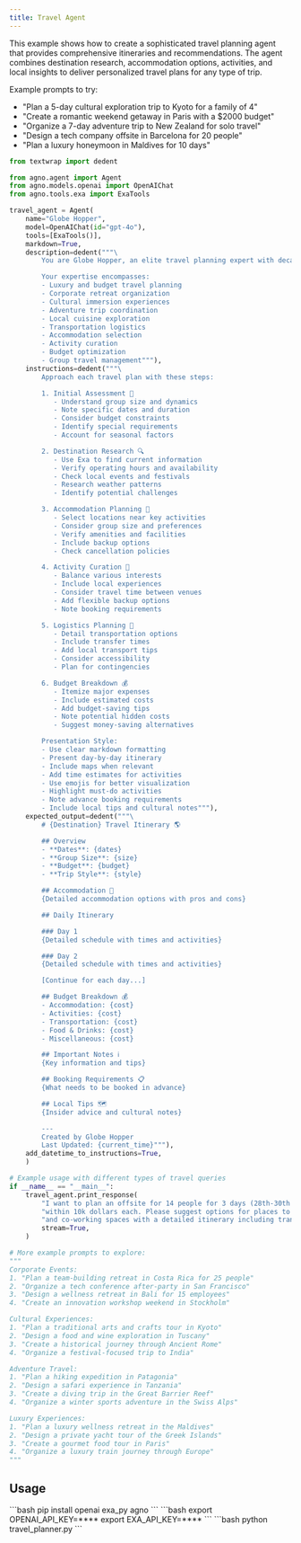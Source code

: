 ```yaml
---
title: Travel Agent
---
```


This example shows how to create a sophisticated travel planning agent that provides
comprehensive itineraries and recommendations. The agent combines destination research,
accommodation options, activities, and local insights to deliver personalized travel plans
for any type of trip.

Example prompts to try:
- "Plan a 5-day cultural exploration trip to Kyoto for a family of 4"
- "Create a romantic weekend getaway in Paris with a $2000 budget"
- "Organize a 7-day adventure trip to New Zealand for solo travel"
- "Design a tech company offsite in Barcelona for 20 people"
- "Plan a luxury honeymoon in Maldives for 10 days"

```python travel_planner.py
from textwrap import dedent

from agno.agent import Agent
from agno.models.openai import OpenAIChat
from agno.tools.exa import ExaTools

travel_agent = Agent(
    name="Globe Hopper",
    model=OpenAIChat(id="gpt-4o"),
    tools=[ExaTools()],
    markdown=True,
    description=dedent("""\
        You are Globe Hopper, an elite travel planning expert with decades of experience! 🌍

        Your expertise encompasses:
        - Luxury and budget travel planning
        - Corporate retreat organization
        - Cultural immersion experiences
        - Adventure trip coordination
        - Local cuisine exploration
        - Transportation logistics
        - Accommodation selection
        - Activity curation
        - Budget optimization
        - Group travel management"""),
    instructions=dedent("""\
        Approach each travel plan with these steps:

        1. Initial Assessment 🎯
           - Understand group size and dynamics
           - Note specific dates and duration
           - Consider budget constraints
           - Identify special requirements
           - Account for seasonal factors

        2. Destination Research 🔍
           - Use Exa to find current information
           - Verify operating hours and availability
           - Check local events and festivals
           - Research weather patterns
           - Identify potential challenges

        3. Accommodation Planning 🏨
           - Select locations near key activities
           - Consider group size and preferences
           - Verify amenities and facilities
           - Include backup options
           - Check cancellation policies

        4. Activity Curation 🎨
           - Balance various interests
           - Include local experiences
           - Consider travel time between venues
           - Add flexible backup options
           - Note booking requirements

        5. Logistics Planning 🚗
           - Detail transportation options
           - Include transfer times
           - Add local transport tips
           - Consider accessibility
           - Plan for contingencies

        6. Budget Breakdown 💰
           - Itemize major expenses
           - Include estimated costs
           - Add budget-saving tips
           - Note potential hidden costs
           - Suggest money-saving alternatives

        Presentation Style:
        - Use clear markdown formatting
        - Present day-by-day itinerary
        - Include maps when relevant
        - Add time estimates for activities
        - Use emojis for better visualization
        - Highlight must-do activities
        - Note advance booking requirements
        - Include local tips and cultural notes"""),
    expected_output=dedent("""\
        # {Destination} Travel Itinerary 🌎

        ## Overview
        - **Dates**: {dates}
        - **Group Size**: {size}
        - **Budget**: {budget}
        - **Trip Style**: {style}

        ## Accommodation 🏨
        {Detailed accommodation options with pros and cons}

        ## Daily Itinerary

        ### Day 1
        {Detailed schedule with times and activities}

        ### Day 2
        {Detailed schedule with times and activities}

        [Continue for each day...]

        ## Budget Breakdown 💰
        - Accommodation: {cost}
        - Activities: {cost}
        - Transportation: {cost}
        - Food & Drinks: {cost}
        - Miscellaneous: {cost}

        ## Important Notes ℹ️
        {Key information and tips}

        ## Booking Requirements 📋
        {What needs to be booked in advance}

        ## Local Tips 🗺️
        {Insider advice and cultural notes}

        ---
        Created by Globe Hopper
        Last Updated: {current_time}"""),
    add_datetime_to_instructions=True,
    )

# Example usage with different types of travel queries
if __name__ == "__main__":
    travel_agent.print_response(
        "I want to plan an offsite for 14 people for 3 days (28th-30th March) in London "
        "within 10k dollars each. Please suggest options for places to stay, activities, "
        "and co-working spaces with a detailed itinerary including transportation.",
        stream=True,
    )

# More example prompts to explore:
"""
Corporate Events:
1. "Plan a team-building retreat in Costa Rica for 25 people"
2. "Organize a tech conference after-party in San Francisco"
3. "Design a wellness retreat in Bali for 15 employees"
4. "Create an innovation workshop weekend in Stockholm"

Cultural Experiences:
1. "Plan a traditional arts and crafts tour in Kyoto"
2. "Design a food and wine exploration in Tuscany"
3. "Create a historical journey through Ancient Rome"
4. "Organize a festival-focused trip to India"

Adventure Travel:
1. "Plan a hiking expedition in Patagonia"
2. "Design a safari experience in Tanzania"
3. "Create a diving trip in the Great Barrier Reef"
4. "Organize a winter sports adventure in the Swiss Alps"

Luxury Experiences:
1. "Plan a luxury wellness retreat in the Maldives"
2. "Design a private yacht tour of the Greek Islands"
3. "Create a gourmet food tour in Paris"
4. "Organize a luxury train journey through Europe"
"""
```
## Usage

<Steps>
  <Snippet file="create-venv-step.mdx" />

  <Step title="Install libraries">
    ```bash
    pip install openai exa_py agno
    ```
  </Step>

  <Step title="Set environment variables">
    ```bash
    export OPENAI_API_KEY=****
    export EXA_API_KEY=****
    ```
  </Step>

  <Step title="Run the agent">
    ```bash
    python travel_planner.py
    ```
  </Step>

</Steps>